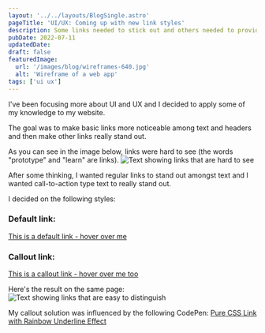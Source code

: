 ```yaml
---
layout: '../../layouts/BlogSingle.astro'
pageTitle: 'UI/UX: Coming up with new link styles'
description: Some links needed to stick out and others needed to provide feedback
pubDate: 2022-07-11
updatedDate:
draft: false
featuredImage:
  url: '/images/blog/wireframes-640.jpg'
  alt: 'Wireframe of a web app'
tags: ['ui ux']
---
```


I've been focusing more about UI and UX and I decided to apply some of my knowledge to my website.

The goal was to make basic links more noticeable among text and headers and then make other links really stand out.

As you can see in the image below, links were hard to see (the words "prototype" and "learn" are links).
![Text showing links that are hard to see](/images/blog/non-evident-links.jpg)

After some thinking, I wanted regular links to stand out amongst text and I wanted call-to-action type text to really stand out.

I decided on the following styles:

### Default link:

<p>
  <a href='#'>This is a default link - hover over me</a>
</p>

### Callout link:

<p>
  <a href='#' class='brand-link brand-link--callout'>
    This is a callout link - hover over me too
  </a>
</p>

Here's the result on the same page:
![Text showing links that are easy to distinguish](/images/blog/evident-links.jpg)

My callout solution was influenced by the following CodePen: [Pure CSS Link with Rainbow Underline Effect](https://codepen.io/cssparadise/pen/ExxayxM)
